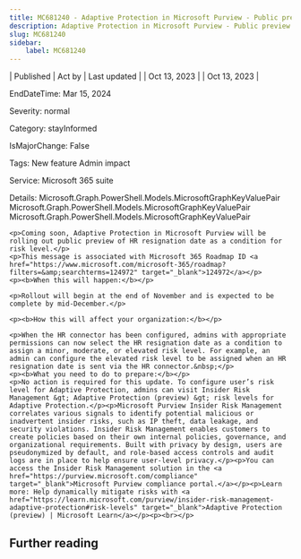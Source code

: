 ```yaml
---
title: MC681240 - Adaptive Protection in Microsoft Purview - Public preview of HR resignation date as a condition for risk level
description: Adaptive Protection in Microsoft Purview - Public preview of HR resignation date as a condition for risk level
slug: MC681240
sidebar:
    label: MC681240
---
```



| Published | Act by | Last updated |
| Oct 13, 2023 |  | Oct 13, 2023 |

EndDateTime: Mar 15, 2024

Severity: normal

Category: stayInformed

IsMajorChange: False

Tags: New feature Admin impact

Service: Microsoft 365 suite

Details: Microsoft.Graph.PowerShell.Models.MicrosoftGraphKeyValuePair Microsoft.Graph.PowerShell.Models.MicrosoftGraphKeyValuePair Microsoft.Graph.PowerShell.Models.MicrosoftGraphKeyValuePair

```
<p>Coming soon, Adaptive Protection in Microsoft Purview will be rolling out public preview of HR resignation date as a condition for risk level.</p>
<p>This message is associated with Microsoft 365 Roadmap ID <a href="https://www.microsoft.com/microsoft-365/roadmap?filters=&amp;searchterms=124972" target="_blank">124972</a></p>
<p><b>When this will happen:</b></p>

<p>Rollout will begin at the end of November and is expected to be complete by mid-December.</p>

<p><b>How this will affect your organization:</b></p>

<p>When the HR connector has been configured, admins with appropriate permissions can now select the HR resignation date as a condition to assign a minor, moderate, or elevated risk level. For example, an admin can configure the elevated risk level to be assigned when an HR resignation date is sent via the HR connector.&nbsp;</p>
<p><b>What you need to do to prepare:</b></p>
<p>No action is required for this update. To configure user’s risk level for Adaptive Protection, admins can visit Insider Risk Management &gt; Adaptive Protection (preview) &gt; risk levels for Adaptive Protection.</p><p>Microsoft Purview Insider Risk Management correlates various signals to identify potential malicious or inadvertent insider risks, such as IP theft, data leakage, and security violations. Insider Risk Management enables customers to create policies based on their own internal policies, governance, and organizational requirements. Built with privacy by design, users are pseudonymized by default, and role-based access controls and audit logs are in place to help ensure user-level privacy.</p><p>You can access the Insider Risk Management solution in the <a href="https://purview.microsoft.com/compliance" target="_blank">Microsoft Purview compliance portal.</a></p><p>Learn more: Help dynamically mitigate risks with <a href="https://learn.microsoft.com/purview/insider-risk-management-adaptive-protection#risk-levels" target="_blank">Adaptive Protection (preview) | Microsoft Learn</a></p><p><br></p>
```

## Further reading
